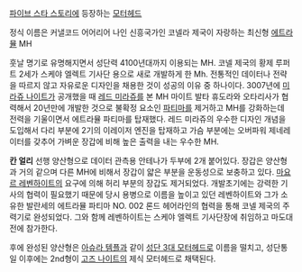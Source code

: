 [[파이브 스타 스토리]]에 등장하는 [[모터헤드]]

정식 이름은 커낼코드 어어리어 나인
신흥국가인 코넬라 제국이 자랑하는 최신형 [[에트라뮬]] MH

훗날 명기로 유명해지면서 성단력 4100년대까지 이용되는 MH. 코넬 제국의 황제 루퍼트 2세가 스케야 엘렉트 기사단 용으로 새로 개발하게 한 Mh. 전통적인 데이터나 전략을 따르지 않고 자유로운 디자인을 채용한 것이 성공의 이유 중 하나이다. 3007년에 [[미라쥬 나이트]]가 공개했을 때 [[레드 미라쥬]]를 본 MH 마이트 발타 휴도라와 오타리사가 협력해서 20년만에 개발한 것으로 불확정 요소인 [[파티마]]를 제거하고 MH를 강화하는데 전력을 기울이면서 에트라뮬 파티마를 탑재했다. 레드 미라쥬의 우수한 디자인 개념을 도입해서 다리 부분에 2기의 이레이저 엔진을 탑재하고 가슴 부분에는 오버파워 제네레이터를 갖추어 가벼운 장갑에 비해 높은 출력을 내는 우수한 MH.

'''칸 얼리'''
선행 양산형으로 데이터 관측용 안테나가 두부에 2개 붙어있다. 장갑은 양산형과 거의 같으며 다른 MH에 비해서 장갑이 얇은 부분을 운동성으로 보충하고 있다. [[마요르 레벤하이트]]의 요구에 의해 허리 부분의 장갑도 제거되었다. 개발초기에는 강력한 기사의 협력이 필요했기 때문에 당시 용병으로 이름을 높이고 있던 레벤하이트와 그가 소유한 발란세의 에트라뮬 파티마 NO. 002 론드 헤어라인의 협력을 통해 코넬 제국의 주력기로 완성되었다. 그와 함께 레벤하이트는 스케야 엘렉트 기사단장에 취임하고 마도대전에 참가한다.

후에 완성된 양산형은 [[아슈라 템플]]과 같이 [[성단 3대 모터헤드]]로 이름을 떨치고, 성단통일 이후에는 2nd형이 [[고즈 나이트]]의 제식 모터헤드로 채택된다.
